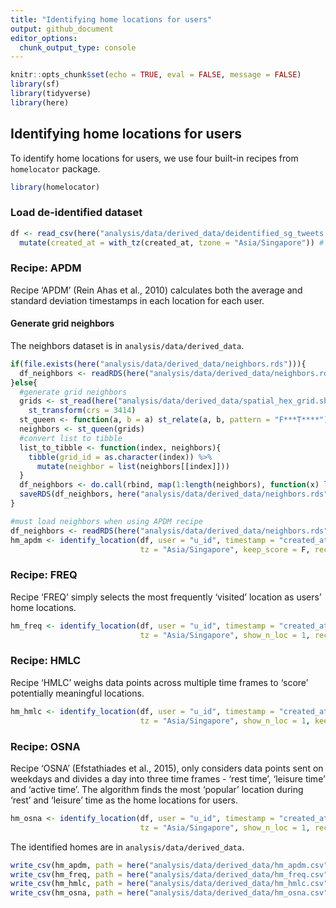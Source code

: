 ```yaml
---
title: "Identifying home locations for users"
output: github_document
editor_options: 
  chunk_output_type: console
---
```


```r
knitr::opts_chunk$set(echo = TRUE, eval = FALSE, message = FALSE)
library(sf)
library(tidyverse)
library(here)
```

## Identifying home locations for users 

To identify home locations for users, we use four built-in recipes from `homelocator` package. 

```r
library(homelocator)
```


### Load de-identified dataset 

```r
df <- read_csv(here("analysis/data/derived_data/deidentified_sg_tweets.csv")) %>% #load deidentified dataset
  mutate(created_at = with_tz(created_at, tzone = "Asia/Singapore")) # the tweets were sent in Singapore, so must convert the timezone to SGT, the default timezone is UTC! 
```


### Recipe: APDM

Recipe 'APDM' (Rein Ahas et al., 2010) calculates both the average and standard deviation timestamps in each location for each user. 

#### Generate grid neighbors

The neighbors dataset is in `analysis/data/derived_data`.

```r
if(file.exists(here("analysis/data/derived_data/neighbors.rds"))){
  df_neighbors <- readRDS(here("analysis/data/derived_data/neighbors.rds"))
}else{
  #generate grid neighbors 
  grids <- st_read(here("analysis/data/derived_data/spatial_hex_grid.shp"), quiet = T) %>%
    st_transform(crs = 3414)
  st_queen <- function(a, b = a) st_relate(a, b, pattern = "F***T****")
  neighbors <- st_queen(grids)
  #convert list to tibble
  list_to_tibble <- function(index, neighbors){
    tibble(grid_id = as.character(index)) %>% 
      mutate(neighbor = list(neighbors[[index]]))
  }
  df_neighbors <- do.call(rbind, map(1:length(neighbors), function(x) list_to_tibble(x, neighbors)))
  saveRDS(df_neighbors, here("analysis/data/derived_data/neighbors.rds"))
}
```


```r
#must load neighbors when using APDM recipe 
df_neighbors <- readRDS(here("analysis/data/derived_data/neighbors.rds"))
hm_apdm <- identify_location(df, user = "u_id", timestamp = "created_at", location = "grid_id", 
                             tz = "Asia/Singapore", keep_score = F, recipe = "APDM")
```


### Recipe: FREQ

Recipe 'FREQ' simply selects the most frequently ‘visited’ location as users' home locations. 

```r
hm_freq <- identify_location(df, user = "u_id", timestamp = "created_at", location = "grid_id", 
                             tz = "Asia/Singapore", show_n_loc = 1, recipe = "FREQ")
```

### Recipe: HMLC

Recipe ‘HMLC’ weighs data points across multiple time frames to ‘score’ potentially meaningful locations. 


```r
hm_hmlc <- identify_location(df, user = "u_id", timestamp = "created_at", location = "grid_id", 
                             tz = "Asia/Singapore", show_n_loc = 1, keep_score = F, recipe = "HMLC")
```

### Recipe: OSNA

Recipe 'OSNA' (Efstathiades et al., 2015), only considers data points sent on weekdays and divides a day into three time frames - ‘rest time’, ‘leisure time’ and ‘active time’. The algorithm finds the most ‘popular’ location during ‘rest’ and ‘leisure’ time as the home locations for users. 


```r
hm_osna <- identify_location(df, user = "u_id", timestamp = "created_at", location = "grid_id", 
                             tz = "Asia/Singapore", show_n_loc = 1, recipe = "OSNA")
```


The identified homes are in `analysis/data/derived_data`.

```r
write_csv(hm_apdm, path = here("analysis/data/derived_data/hm_apdm.csv"))
write_csv(hm_freq, path = here("analysis/data/derived_data/hm_freq.csv"))
write_csv(hm_hmlc, path = here("analysis/data/derived_data/hm_hmlc.csv"))
write_csv(hm_osna, path = here("analysis/data/derived_data/hm_osna.csv"))
```

